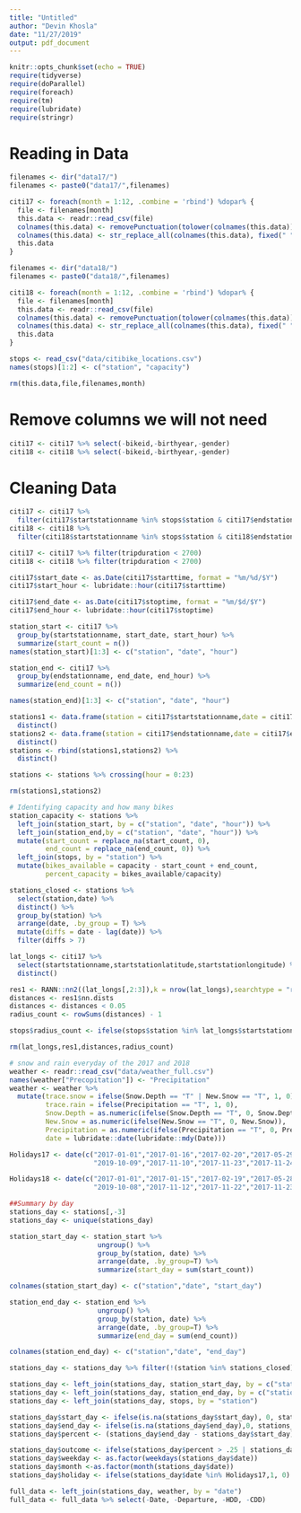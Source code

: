 ```yaml
---
title: "Untitled"
author: "Devin Khosla"
date: "11/27/2019"
output: pdf_document
---
```


```r
knitr::opts_chunk$set(echo = TRUE)
require(tidyverse)
require(doParallel)
require(foreach)
require(tm)
require(lubridate)
require(stringr)
```

# Reading in Data

```r
filenames <- dir("data17/")
filenames <- paste0("data17/",filenames)

citi17 <- foreach(month = 1:12, .combine = 'rbind') %dopar% {
  file <- filenames[month]
  this.data <- readr::read_csv(file)
  colnames(this.data) <- removePunctuation(tolower(colnames(this.data)))
  colnames(this.data) <- str_replace_all(colnames(this.data), fixed(" "), "")
  this.data
}

filenames <- dir("data18/")
filenames <- paste0("data18/",filenames)

citi18 <- foreach(month = 1:12, .combine = 'rbind') %dopar% {
  file <- filenames[month]
  this.data <- readr::read_csv(file)
  colnames(this.data) <- removePunctuation(tolower(colnames(this.data)))
  colnames(this.data) <- str_replace_all(colnames(this.data), fixed(" "), "")
  this.data
}

stops <- read_csv("data/citibike_locations.csv")
names(stops)[1:2] <- c("station", "capacity")

rm(this.data,file,filenames,month)
```

# Remove columns we will not need

```r
citi17 <- citi17 %>% select(-bikeid,-birthyear,-gender)
citi18 <- citi18 %>% select(-bikeid,-birthyear,-gender)
```

# Cleaning Data

```r
citi17 <- citi17 %>% 
  filter(citi17$startstationname %in% stops$station & citi17$endstationname %in% stops$station)
citi18 <- citi18 %>% 
  filter(citi18$startstationname %in% stops$station & citi18$endstationname %in% stops$station)
```

```r
citi17 <- citi17 %>% filter(tripduration < 2700)
citi18 <- citi18 %>% filter(tripduration < 2700)
```

```r
citi17$start_date <- as.Date(citi17$starttime, format = "%m/%d/$Y")
citi17$start_hour <- lubridate::hour(citi17$starttime)

citi17$end_date <- as.Date(citi17$stoptime, format = "%m/$d/$Y")
citi17$end_hour <- lubridate::hour(citi17$stoptime)
```

```r
station_start <- citi17 %>%
  group_by(startstationname, start_date, start_hour) %>%
  summarize(start_count = n())
names(station_start)[1:3] <- c("station", "date", "hour")

station_end <- citi17 %>%
  group_by(endstationname, end_date, end_hour) %>%
  summarize(end_count = n()) 

names(station_end)[1:3] <- c("station", "date", "hour")
```

```r
stations1 <- data.frame(station = citi17$startstationname,date = citi17$start_date) %>% 
  distinct()
stations2 <- data.frame(station = citi17$endstationname,date = citi17$end_date) %>% 
  distinct()
stations <- rbind(stations1,stations2) %>% 
  distinct()

stations <- stations %>% crossing(hour = 0:23)

rm(stations1,stations2)

# Identifying capacity and how many bikes 
station_capacity <- stations %>% 
  left_join(station_start, by = c("station", "date", "hour")) %>% 
  left_join(station_end,by = c("station", "date", "hour")) %>% 
  mutate(start_count = replace_na(start_count, 0),
         end_count = replace_na(end_count, 0)) %>% 
  left_join(stops, by = "station") %>%
  mutate(bikes_available = capacity - start_count + end_count,
         percent_capacity = bikes_available/capacity)
```

```r
stations_closed <- stations %>% 
  select(station,date) %>% 
  distinct() %>% 
  group_by(station) %>%
  arrange(date, .by_group = T) %>% 
  mutate(diffs = date - lag(date)) %>%
  filter(diffs > 7) 
```

```r
lat_longs <- citi17 %>% 
  select(startstationname,startstationlatitude,startstationlongitude) %>%
  distinct()

res1 <- RANN::nn2((lat_longs[,2:3]),k = nrow(lat_longs),searchtype = "radius",radius = (0.5/111))
distances <- res1$nn.dists
distances <- distances < 0.05
radius_count <- rowSums(distances) - 1

stops$radius_count <- ifelse(stops$station %in% lat_longs$startstationname,radius_count,NA)

rm(lat_longs,res1,distances,radius_count)
```

```r
# snow and rain everyday of the 2017 and 2018 
weather <- readr::read_csv("data/weather_full.csv")
names(weather["Precopitation"]) <- "Precipitation"
weather <- weather %>% 
  mutate(trace.snow = ifelse(Snow.Depth == "T" | New.Snow == "T", 1, 0),
         trace.rain = ifelse(Precipitation == "T", 1, 0),
         Snow.Depth = as.numeric(ifelse(Snow.Depth == "T", 0, Snow.Depth)),
         New.Snow = as.numeric(ifelse(New.Snow == "T", 0, New.Snow)),
         Precipitation = as.numeric(ifelse(Precipitation == "T", 0, Precipitation)),
         date = lubridate::date(lubridate::mdy(Date)))
```

```r
Holidays17 <- date(c("2017-01-01","2017-01-16","2017-02-20","2017-05-29","2017-07-04","2017-09-04",
                     "2019-10-09","2017-11-10","2017-11-23","2017-11-24","2017-12-25"))

Holidays18 <- date(c("2017-01-01","2017-01-15","2017-02-19","2017-05-28","2017-07-04","2017-09-03",
                     "2019-10-08","2017-11-12","2017-11-22","2017-11-23","2017-12-25"))
```

```r
##Summary by day 
stations_day <- stations[,-3]
stations_day <- unique(stations_day)

station_start_day <- station_start %>%
                      ungroup() %>%
                      group_by(station, date) %>%
                      arrange(date, .by_group=T) %>%
                      summarize(start_day = sum(start_count))

colnames(station_start_day) <- c("station","date", "start_day")

station_end_day <- station_end %>%
                      ungroup() %>%
                      group_by(station, date) %>%
                      arrange(date, .by_group=T) %>%
                      summarize(end_day = sum(end_count))

colnames(station_end_day) <- c("station","date", "end_day")

stations_day <- stations_day %>% filter(!(station %in% stations_closed))

stations_day <- left_join(stations_day, station_start_day, by = c("station","date"))
stations_day <- left_join(stations_day, station_end_day, by = c("station","date"))
stations_day <- left_join(stations_day, stops, by = "station")

stations_day$start_day <- ifelse(is.na(stations_day$start_day), 0, stations_day$start_day)
stations_day$end_day <- ifelse(is.na(stations_day$end_day),0, stations_day$end_day)
stations_day$percent <- (stations_day$end_day - stations_day$start_day)/stations_day$capacity

stations_day$outcome <- ifelse(stations_day$percent > .25 | stations_day$percent < -.25, 1, 0)
stations_day$weekday <- as.factor(weekdays(stations_day$date))
stations_day$month <-as.factor(month(stations_day$date))
stations_day$holiday <- ifelse(stations_day$date %in% Holidays17,1, 0)

full_data <- left_join(stations_day, weather, by = "date")
full_data <- full_data %>% select(-Date, -Departure, -HDD, -CDD)

```

